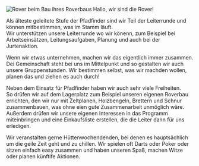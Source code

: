
<GroupOverview name="Rover" time="Dienstag 18:30 - 20:30" age="ab ca. 16 Jahren"/>

![Rover beim Bau ihres Roverbaus](/images/rover.jpeg)
Hallo, wir sind die Rover!

Als älteste geleitete Stufe der Pfadfinder sind wir Teil der Leiterrunde und können mitbestimmen, was im Stamm läuft.<br/>
Wir unterstützen unsere Leiterrunde wo wir könenn, zum Beispiel bei Arbeitseinsätzen, Leitungsaufgaben, Planung und auch bei der Jurtenaktion.

Wenn wir etwas unternehmen, machen wir das eigentlich immer zusammen.<br/>
Dei Gemeinschaft steht bei uns im Mittelpunkt und so gestalten wir auch unsere Gruppenstunden. Wir bestimmen selbst, was wir machden wollen, planen das und ziehen es auch durch!

Neben dem Einsatz für Pfadfinder haben wir auch sehr viele Freiheiten.<br/>
So drüfen wir auf dem Lagerplatz zum Beispiel unseren eigenen Roverbau errichten, den wir nur mit Zeltplanen, Holzbengeln, Brettern und Schnur zusammenbauen, was ohne eien gute Zusammenarbeit unmöglich wäre. Außerdem drüfen wir unsere eigenen Interessen in das Programm miteinbringen und eine Einkaufsliste erstellen, die die Leiter dann für uns erledigen.

Wir veranstalten gerne Hüttenwochendenden, bei denen es hauptsächlich um die geile Zeit geht und zu chillen. Wir spielen oft Darts oder Poker oder sitzen einfach easy zusammen und haben unseren Spaß, machen Witze oder planen künftife Aktionen.